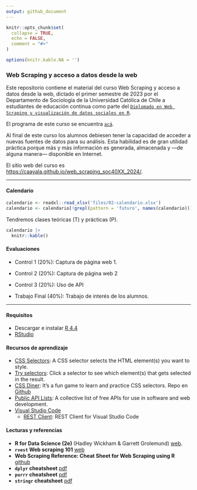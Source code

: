 ```yaml
---
output: github_document
---
```


<!-- README.md is generated from README.Rmd. Please edit that file -->

```r
knitr::opts_chunk$set(
  collapse = TRUE,
  echo = FALSE,
  comment = "#>"
)

options(knitr.kable.NA = '')
```

### Web Scraping y acceso a datos desde la web

<!-- badges: start -->
<!-- badges: end -->

Este repositorio contiene el material del curso Web Scraping y acceso a datos desde la web, 
dictado el primer semestre de 2023 por el Departamento de Sociología de la Universidad Católica de Chile a estudiantes de educación continua como parte del [`Diplomado en Web Scraping y visualización de datos sociales en R`][dip_R]. 

El programa de este curso se encuentra [`acá`](files/01-programa.pdf).

[dip_R]: https://educacioncontinua.uc.cl/programas/webscraping-y-acceso-a-datos-desde-la-web/

Al final de este curso los alumnos debiesen tener la capacidad de acceder a nuevas fuentes de datos para su análisis. Esta habilidad es de gran utilidad práctica porque más y más información es generada, almacenada y ---de alguna manera--- disponible en Internet.

El sitio web del curso es <https://caayala.github.io/web_scraping_soc40XX_2024/>.

---

#### Calendario

```r
calendario <- readxl::read_xlsx('files/02-calendario.xlsx')
calendario <- calendario[!grepl(pattern = 'futuro', names(calendario))]
```

Tendremos clases teóricas (T) y prácticas (P).

```r
calendario |> 
  knitr::kable()
```

#### Evaluaciones 

- Control 1 (20%): Captura de página web 1. 
<!-- [Instrucciones](./homework/c_1).  -->
<!-- [Respuesta](./homework/c_1_answers.pdf). -->
- Control 2 (20%): Captura de página web 2
<!-- Captura de datos desde IMBD. -->
<!-- [Instrucciones](./homework/c_2).  -->
<!-- [Respuesta](./homework/c_2_answers.pdf). -->
- Control 3 (20%): Uso de API
<!-- Análisis de canciones en Spotify. -->
<!-- [Instrucciones](./homework/c_3). -->
<!-- [Respuesta](./homework/c_3_answers.pdf) -->

- Trabajo Final (40%): Trabajo de interés de los alumnos.

---

#### Requisitos

- Descargar e instalar [R 4.4](https://cran.r-project.org)
- [RStudio](https://posit.co/downloads/) 


#### Recursos de aprendizaje

- [CSS Selectors](https://www.w3schools.com/css/css_selectors.asp): 
  A CSS selector selects the HTML element(s) you want to style.
- [Try selectors](https://www.w3schools.com/CSSref/trysel.php): 
  Click a selector to see which element(s) that gets selected in the result.
- [CSS Diner](https://flukeout.github.io): 
  It's a fun game to learn and practice CSS selectors. 
  Repo en [Github](https://github.com/flukeout/css-diner)
- [Public API Lists](https://github.com/public-api-lists/public-api-lists):
  A collective list of free APIs for use in software and web development.
- [Visual Studio Code](https://code.visualstudio.com)
    - [REST Client](https://marketplace.visualstudio.com/items?itemName=humao.rest-client): 
    REST Client for Visual Studio Code


#### Lecturas y referencias
	
- **R for Data Science (2e)** (Hadley Wickham & Garrett Grolemund) [web](https://r4ds.hadley.nz/index.html). 
- **`rvest` Web scraping 101** [web](https://rvest.tidyverse.org/articles/rvest.html)
- **Web Scraping Reference: Cheat Sheet for Web Scraping using R** [github](https://github.com/yusuzech/r-web-scraping-cheat-sheet)
- **`dplyr` cheatsheet** [pdf](https://raw.githubusercontent.com/rstudio/cheatsheets/main/dplyr.pdf)
- **`purrr` cheatsheet** [pdf](https://raw.githubusercontent.com/rstudio/cheatsheets/main/purrr.pdf)
- **`stringr` cheatsheet** [pdf](https://raw.githubusercontent.com/rstudio/cheatsheets/main/strings.pdf) 
